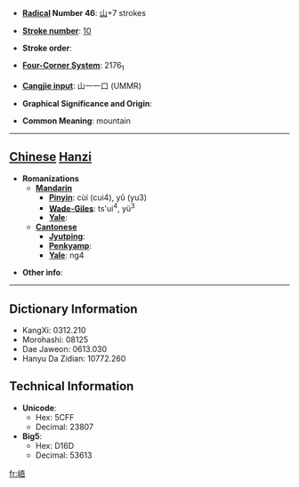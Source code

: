 * '''[[Wiktionary:Chinese radical index| Radical]] Number 46''': [[Wiktionary:Chinese radical index 山|山]]+7 strokes

* '''[[Wiktionary:Chinese total strokes index|Stroke number]]''': [[Wiktionary:Chinese total strokes index 10|10]]

* '''Stroke order''': 

* '''[[Wiktionary:Chinese four corner index|Four-Corner System]]''': 2176<sub>1</sub>

* '''[[Wiktionary:Chinese Cangjie index|Cangjie input]]''': 山一一口 (UMMR)

* '''Graphical Significance and Origin''': 

* '''Common Meaning''': mountain

----

== [[Chinese]] [[Hanzi]] ==

* '''Romanizations'''
** '''[[Mandarin]]'''
*** '''[[Pinyin]]''': cùi (cui4), yǔ (yu3)
*** '''[[Wade-Giles]]''': ts'ui<sup>4</sup>, yü<sup>3</sup>
*** '''[[Yale]]''': 
** '''[[Cantonese]]'''
*** '''[[Jyutping]]''':
*** '''[[Penkyamp]]''': 
*** '''[[Yale]]''': ng4

* '''Other info''': 

----

== Dictionary Information ==

* KangXi: 0312.210
* Morohashi: 08125
* Dae Jaweon: 0613.030
* Hanyu Da Zidian: 10772.260

== Technical Information ==

* '''Unicode''':
** Hex: 5CFF
** Decimal: 23807
* '''Big5''':
** Hex: D16D
** Decimal: 53613

[[fr:峿]]